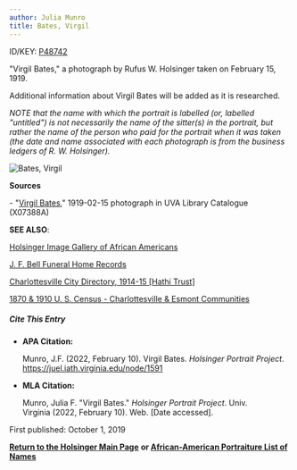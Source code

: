 ```yaml
---
author: Julia Munro
title: Bates, Virgil
---
```

ID/KEY: [P48742](http://juel.iath.virginia.edu/public_person?person=48742 "P48742")

"Virgil Bates," a photograph by Rufus W. Holsinger taken on February 15, 1919.

Additional information about Virgil Bates will be added as it is researched.  
  

_NOTE that the name with which the portrait is labelled (or, labelled "untitled") is not necessarily the name of the sitter(s) in the portrait, but rather the name of the person who paid for the portrait when it was taken (the date and name associated with each photograph is from the business ledgers of R. W. Holsinger)._ 

![Bates, Virgil](https://iiif.lib.virginia.edu/iiif/uva-lib:1050599/full/1000,1337/0/default.jpg "Bates, Virgil") 

**Sources**

\- "[Virgil Bates](https://search.lib.virginia.edu/catalog/uva-lib:1050599#?#view-uva-lib%3A1050599&c=0&m=0&s=0&cv=0&xywh=-1302%2C-1%2C5368%2C3980 "Bates, Virgil")," 1919-02-15 photograph in UVA Library Catalogue (X07388A) 

**SEE ALSO**:

[Holsinger Image Gallery of African Americans](http://rwholsingerphotos.org/images.php "Holsinger Image Gallery of African Americans")

[J. F. Bell Funeral Home Records](http://www2.vcdh.virginia.edu/afam/raceandplace/perl_scripts/funeral_search.html "J. F. Bell Funeral Home Database")

[Charlottesville City Directory, 1914-15 \[Hathi Trust\]](https://catalog.hathitrust.org/Record/101954103 "Charlottesville City Directory, 1914-15") 

[1870 & 1910 U. S. Census - Charlottesville & Esmont Communities](http://www2.vcdh.virginia.edu/afam/raceandplace/census/search_both.html "1870 & 1910 U. S. Census: Charlottesville and Esmont Communities")

##### **Cite This Entry**

*   **APA Citation:**
    
    Munro, J.F. (2022, February 10). Virgil Bates. _Holsinger Portrait Project_. https://juel.iath.virginia.edu/node/1591
    
*   **MLA Citation:**
    
    Munro, Julia F. "Virgil Bates." _Holsinger Portrait Project_. Univ. Virginia (2022, February 10). Web. \[Date accessed\].
    

First published: October 1, 2019    

[**Return to the Holsinger Main Page**](http://juel.iath.virginia.edu/node/980) **or [African-American Portraiture List of Names](http://juel.iath.virginia.edu/node/996)**